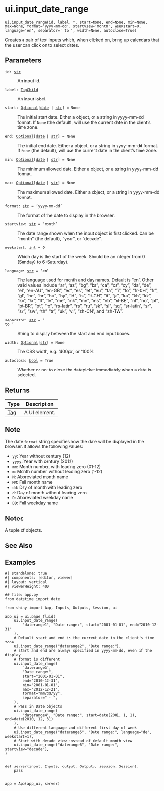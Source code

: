 # ui.input_date_range { #shiny.ui.input_date_range }

`ui.input_date_range(id, label, *, start=None, end=None, min=None, max=None, format='yyyy-mm-dd', startview='month', weekstart=0, language='en', separator=' to ', width=None, autoclose=True)`

Creates a pair of text inputs which, when clicked on, bring up calendars that the
user can click on to select dates.

## Parameters

<code><span class="parameter-name">id</span><span class="parameter-annotation-sep">:</span> <span class="parameter-annotation">[str](`str`)</span></code>

:   An input id.

<code><span class="parameter-name">label</span><span class="parameter-annotation-sep">:</span> <span class="parameter-annotation">[TagChild](`htmltools.TagChild`)</span></code>

:   An input label.

<code><span class="parameter-name">start</span><span class="parameter-annotation-sep">:</span> <span class="parameter-annotation">[Optional](`typing.Optional`)\[[date](`datetime.date`) \| [str](`str`)\]</span> <span class="parameter-default-sep">=</span> <span class="parameter-default">None</span></code>

:   The initial start date. Either a [](:class:`~datetime.date`) object, or a string in
    yyyy-mm-dd format. If ``None`` (the default), will use the current date in the
    client's time zone.

<code><span class="parameter-name">end</span><span class="parameter-annotation-sep">:</span> <span class="parameter-annotation">[Optional](`typing.Optional`)\[[date](`datetime.date`) \| [str](`str`)\]</span> <span class="parameter-default-sep">=</span> <span class="parameter-default">None</span></code>

:   The initial end date. Either a [](:class:`~datetime.date`) object, or a string in
    yyyy-mm-dd format. If ``None`` (the default), will use the current date in the
    client's time zone.

<code><span class="parameter-name">min</span><span class="parameter-annotation-sep">:</span> <span class="parameter-annotation">[Optional](`typing.Optional`)\[[date](`datetime.date`) \| [str](`str`)\]</span> <span class="parameter-default-sep">=</span> <span class="parameter-default">None</span></code>

:   The minimum allowed date. Either a [](:class:`~datetime.date`) object, or a string in
    yyyy-mm-dd format.

<code><span class="parameter-name">max</span><span class="parameter-annotation-sep">:</span> <span class="parameter-annotation">[Optional](`typing.Optional`)\[[date](`datetime.date`) \| [str](`str`)\]</span> <span class="parameter-default-sep">=</span> <span class="parameter-default">None</span></code>

:   The maximum allowed date. Either a [](:class:`~datetime.date`) object, or a string in
    yyyy-mm-dd format.

<code><span class="parameter-name">format</span><span class="parameter-annotation-sep">:</span> <span class="parameter-annotation">[str](`str`)</span> <span class="parameter-default-sep">=</span> <span class="parameter-default">'yyyy-mm-dd'</span></code>

:   The format of the date to display in the browser.

<code><span class="parameter-name">startview</span><span class="parameter-annotation-sep">:</span> <span class="parameter-annotation">[str](`str`)</span> <span class="parameter-default-sep">=</span> <span class="parameter-default">'month'</span></code>

:   The date range shown when the input object is first clicked. Can be "month" (the
    default), "year", or "decade".

<code><span class="parameter-name">weekstart</span><span class="parameter-annotation-sep">:</span> <span class="parameter-annotation">[int](`int`)</span> <span class="parameter-default-sep">=</span> <span class="parameter-default">0</span></code>

:   Which day is the start of the week. Should be an integer from 0 (Sunday) to 6
    (Saturday).

<code><span class="parameter-name">language</span><span class="parameter-annotation-sep">:</span> <span class="parameter-annotation">[str](`str`)</span> <span class="parameter-default-sep">=</span> <span class="parameter-default">'en'</span></code>

:   The language used for month and day names. Default is "en". Other valid values
    include "ar", "az", "bg", "bs", "ca", "cs", "cy", "da", "de", "el", "en-AU",
    "en-GB", "eo", "es", "et", "eu", "fa", "fi", "fo", "fr-CH", "fr", "gl", "he",
    "hr", "hu", "hy", "id", "is", "it-CH", "it", "ja", "ka", "kh", "kk", "ko", "kr",
    "lt", "lv", "me", "mk", "mn", "ms", "nb", "nl-BE", "nl", "no", "pl", "pt-BR",
    "pt", "ro", "rs-latin", "rs", "ru", "sk", "sl", "sq", "sr-latin", "sr", "sv",
    "sw", "th", "tr", "uk", "vi", "zh-CN", and "zh-TW".

<code><span class="parameter-name">separator</span><span class="parameter-annotation-sep">:</span> <span class="parameter-annotation">[str](`str`)</span> <span class="parameter-default-sep">=</span> <span class="parameter-default">' to '</span></code>

:   String to display between the start and end input boxes.

<code><span class="parameter-name">width</span><span class="parameter-annotation-sep">:</span> <span class="parameter-annotation">[Optional](`typing.Optional`)\[[str](`str`)\]</span> <span class="parameter-default-sep">=</span> <span class="parameter-default">None</span></code>

:   The CSS width, e.g. '400px', or '100%'

<code><span class="parameter-name">autoclose</span><span class="parameter-annotation-sep">:</span> <span class="parameter-annotation">[bool](`bool`)</span> <span class="parameter-default-sep">=</span> <span class="parameter-default">True</span></code>

:   Whether or not to close the datepicker immediately when a date is selected.

## Returns

| Type                   | Description   |
|------------------------|---------------|
| [Tag](`htmltools.Tag`) | A UI element. |

## Note

The date ``format`` string specifies how the date will be displayed in the browser.
It allows the following values:

- ``yy``: Year without century (12)
- ``yyyy``: Year with century (2012)
- ``mm``: Month number, with leading zero (01-12)
- ``m``: Month number, without leading zero (1-12)
- ``M``: Abbreviated month name
- ``MM``: Full month name
- ``dd``: Day of month with leading zero
- ``d``: Day of month without leading zero
- ``D``: Abbreviated weekday name
- ``DD``: Full weekday name



## Notes

::: {.callout-note title="Server value"}
A tuple of [](:class:`~datetime.date`) objects.
:::



## See Also

[](:func:`~shiny.ui.update_date_range`)
[](:func:`~shiny.ui.input_date`)

## Examples

```shinylive-python
#| standalone: true
#| components: [editor, viewer]
#| layout: vertical
#| viewerHeight: 400

## file: app.py
from datetime import date

from shiny import App, Inputs, Outputs, Session, ui

app_ui = ui.page_fluid(
    ui.input_date_range(
        "daterange1", "Date range:", start="2001-01-01", end="2010-12-31"
    ),
    # Default start and end is the current date in the client's time zone
    ui.input_date_range("daterange2", "Date range:"),
    # start and end are always specified in yyyy-mm-dd, even if the display
    # format is different
    ui.input_date_range(
        "daterange3",
        "Date range:",
        start="2001-01-01",
        end="2010-12-31",
        min="2001-01-01",
        max="2012-12-21",
        format="mm/dd/yy",
        separator=" - ",
    ),
    # Pass in Date objects
    ui.input_date_range(
        "daterange4", "Date range:", start=date(2001, 1, 1), end=date(2010, 12, 31)
    ),
    # Use different language and different first day of week
    ui.input_date_range("daterange5", "Date range:", language="de", weekstart=1),
    # Start with decade view instead of default month view
    ui.input_date_range("daterange6", "Date range:", startview="decade"),
)


def server(input: Inputs, output: Outputs, session: Session):
    pass


app = App(app_ui, server)
```